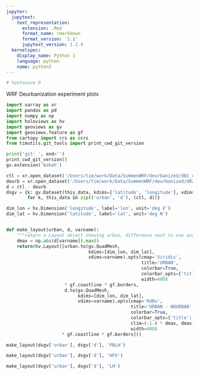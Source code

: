 ```yaml
---
jupyter:
  jupytext:
    text_representation:
      extension: .Rmd
      format_name: rmarkdown
      format_version: '1.1'
      jupytext_version: 1.2.4
  kernelspec:
    display_name: Python 3
    language: python
    name: python3
---
```


```python
# %autosave 0
```

WRF Deurbanization experiment plots

```python
import xarray as xr
import pandas as pd
import numpy as np
import holoviews as hv
import geoviews as gv
import geoviews.feature as gf
from cartopy import crs as ccrs
from timutils.git_tools import print_cwd_git_version
```

```python
print('git: ', end='')
print_cwd_git_version()
gv.extension('bokeh')
```

```python
ctl = xr.open_dataset('/Users/tim/work/Data/SummenWRF/deurbanized/d02_ctl_mean_vals.nc')
deurb = xr.open_dataset('/Users/tim/work/Data/SummenWRF/deurbanized/d02_deurb_mean_vals.nc')
d = ctl - deurb
dsgv = {k: gv.Dataset(this_data, kdims=['latitude', 'longitude'], vdims=list(ctl.data_vars))
        for k, this_data in zip(('urban', 'd'), (ctl, d))}
```

```python
dim_lon = hv.Dimension('longitude', label='lon', unit='deg E')
dim_lat = hv.Dimension('latitude', label='lat', unit='deg N')
```

```python

```

```python
def make_layout(urban, d, varname):
    """return a Layout object showing urban, difference next to one another"""
    dmax = np.abs(d[varname]).max()
    return(hv.Layout([urban.to(gv.QuadMesh, 
                               kdims=[dim_lon, dim_lat], 
                               vdims=varname).opts(cmap='Viridis', 
                                                   title='URBAN', 
                                                   colorbar=True,
                                                   colorbar_opts={'title':varname},
                                                   width=400)
                      * gf.coastline * gf.borders,
                      d.to(gv.QuadMesh, 
                           kdims=[dim_lon, dim_lat], 
                           vdims=varname).opts(cmap='RdBu', 
                                               title='URBAN - NOURBAN', 
                                               colorbar=True,
                                               colorbar_opts={'title':'d{}'.format(varname)},
                                               clim=(-1.0 * dmax, dmax),
                                               width=400)
                     * gf.coastline * gf.borders]))
```

```python
make_layout(dsgv['urban'], dsgv['d'], 'PBLH')
```

```python
make_layout(dsgv['urban'], dsgv['d'], 'HFX')
```

```python
make_layout(dsgv['urban'], dsgv['d'], 'LH')
```
